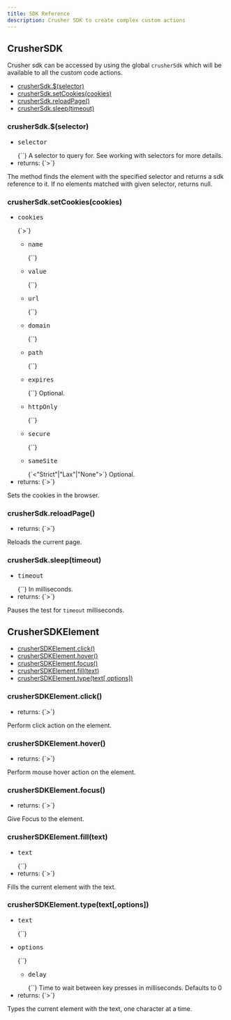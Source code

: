 ```yaml
---
title: SDK Reference
description: Crusher SDK to create complex custom actions
---
```


## CrusherSDK

Crusher sdk can be accessed by using the global `crusherSdk` which will be available to
all the custom code actions.

<ul className="apiList" style={{listStyle: "none"}}>
    <li>
        <a href="#">crusherSdk.$(selector)</a>
    </li>
    <li>
        <a href="#">crusherSdk.setCookies(cookies)</a>
    </li>
    <li>
        <a href="#">crusherSdk.reloadPage()</a>
    </li>
    <li>
        <a href="#">crusherSdk.sleep(timeout)</a>
    </li>
</ul>

### crusherSdk.$(selector)
<ul className="apiList" style={{listStyle: "none"}}>
    <li><pre style={{display: "inline", padding: "0.25em"}}>selector</pre> {`<string>`} A selector to query for. See working with selectors for more details.</li>
    <li>returns: {`<Promise<null|CrusherSDKElement>>`}</li>
</ul>

The method finds the element with the specified selector and returns a sdk reference to it. If no elements matched with given selector, returns null.

### crusherSdk.setCookies(cookies)
<ul className="apiList" style={{listStyle: "none"}}>
    <li>
        <pre style={{display: "inline", padding: "0.25em"}}>cookies</pre> {`<Array<Object>>`}<br/>
        <ul className="apiList" style={{listStyle: "none"}}>
            <li><pre style={{display: "inline", padding: "0.25em"}}>name</pre> {`<string>`}</li>
            <li><pre style={{display: "inline", padding: "0.25em"}}>value</pre> {`<string>`}</li>
            <li><pre style={{display: "inline", padding: "0.25em"}}>url</pre> {`<string>`}</li>
            <li><pre style={{display: "inline", padding: "0.25em"}}>domain</pre> {`<string>`}</li>
            <li><pre style={{display: "inline", padding: "0.25em"}}>path</pre> {`<string>`}</li>
            <li><pre style={{display: "inline", padding: "0.25em"}}>expires</pre> {`<number>`} Optional.</li>
            <li><pre style={{display: "inline", padding: "0.25em"}}>httpOnly</pre> {`<boolean>`}</li>
            <li><pre style={{display: "inline", padding: "0.25em"}}>secure</pre> {`<boolean>`}</li>
            <li><pre style={{display: "inline", padding: "0.25em"}}>sameSite</pre> {`<"Strict"|"Lax"|"None">`} Optional.</li>
        </ul>
    </li>
    <li>returns: {`<Promise<boolean>>`}</li>
</ul>

Sets the cookies in the browser.

### crusherSdk.reloadPage()
<ul className="apiList" style={{listStyle: "none"}}>
    <li>returns: {`<Promise<boolean>>`}</li>
</ul>

Reloads the current page.

### crusherSdk.sleep(timeout)
<ul className="apiList" style={{listStyle: "none"}}>
    <li><pre style={{display: "inline", padding: "0.25em"}}>timeout</pre> {`<number>`} In milliseconds.</li>
    <li>returns: {`<Promise<boolean>>`}</li>
</ul>

Pauses the test for `timeout` milliseconds.

## CrusherSDKElement
<ul className="apiList" style={{listStyle: "none"}}>
    <li>
        <a href="#">crusherSDKElement.click()</a>
    </li>
    <li>
        <a href="#">crusherSDKElement.hover()</a>
    </li>
    <li>
        <a href="#">crusherSDKElement.focus()</a>
    </li>
    <li>
        <a href="#">crusherSDKElement.fill(text)</a>
    </li>
    <li>
        <a href="#">crusherSDKElement.type(text[,options])</a>
    </li>
</ul>

### crusherSDKElement.click()
<ul className="apiList" style={{listStyle: "none"}}>
    <li>returns: {`<Promise<boolean>>`}</li>
</ul>

Perform click action on the element.

### crusherSDKElement.hover()
<ul className="apiList" style={{listStyle: "none"}}>
    <li>returns: {`<Promise<boolean>>`}</li>
</ul>

Perform mouse hover action on the element.

### crusherSDKElement.focus()
<ul className="apiList" style={{listStyle: "none"}}>
    <li>returns: {`<Promise<boolean>>`}</li>
</ul>

Give Focus to the element.

### crusherSDKElement.fill(text)
<ul className="apiList" style={{listStyle: "none"}}>
    <li><pre style={{display: "inline", padding: "0.25em"}}>text</pre> {`<string>`}</li>
    <li>returns: {`<Promise<boolean>>`}</li>
</ul>

Fills the current element with the text.

### crusherSDKElement.type(text\[,options])
<ul className="apiList" style={{listStyle: "none"}}>
    <li><pre style={{display: "inline", padding: "0.25em"}}>text</pre> {`<string>`}</li>
    <li><pre style={{display: "inline", padding: "0.25em"}}>options</pre> {`<string>`}<br/>
        <ul className="apiList" style={{listStyle: "none"}}>
            <li><pre style={{display: "inline", padding: "0.25em"}}>delay</pre> {`<number>`} Time to wait between key presses in milliseconds. Defaults to 0</li>
        </ul>
    </li>
    <li>returns: {`<Promise<boolean>>`}</li>
</ul>

Types the current element with the text, one character at a time.

<style>{`
    h3 {
        color: #fff !important;
    }
    .apiList li {
        padding-left: 1em !important;
    }
    .apiList li:before { 
        content: "" !important;
        position: absolute !important;
        background-color: #d1d5db !important;
        border-radius: 0.250em !important;
        width: 0.375em !important;
        height: 0.375em !important;
        top: calc(0.875em - 0.0625em) !important;
        left: 0 !important;
    }
    `
}
</style>